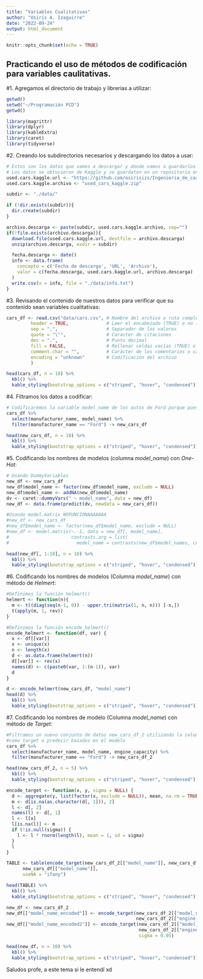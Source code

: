 ---
title: "Variables Cualitativas"
author: "Osiris A. Izaguirre"
date: "2022-09-24"
output: html_document
---

```{r setup, include=FALSE}
knitr::opts_chunk$set(echo = TRUE)
```

## Practicando el uso de métodos de codificación para variables caulitativas.

#1. Agregamos el directorio de trabajo y librerias a utilizar:

```{r pwd, message=FALSE}

getwd()
setwd("~/Programación PCD")
getwd()

library(magrittr)
library(dplyr)
library(kableExtra)
library(caret)
library(tidyverse)

```

#2. Creando los subdirectorios necesarios y descargando los datos a usar:

```{r archivos}

# Estos son los datos que vamos a descargar y donde vamos a guardarlos
# Los datos se obtuvieron de Kaggle y se guardaton en un repositorio en Github.
used.cars.kaggle.url <- "https://github.com/osirisizs/Ingenieria_de_caracteristicas/raw/main/archive.zip"
used.cars.kaggle.archivo <- "used_cars_kaggle.zip"

subdir <- "./data/"

if (!dir.exists(subdir)){
  dir.create(subdir)
}

archivo.descarga <- paste(subdir, used.cars.kaggle.archivo, sep="")
if(!file.exists(archivo.descarga)){
  download.file(used.cars.kaggle.url, destfile = archivo.descarga)  
  unzip(archivo.descarga, exdir = subdir)

  fecha.descarga <- date()
  info <- data.frame(
    concepto = c('Fecha de descarga', 'URL', 'Archivo'),
    valor = c(fecha.descarga, used.cars.kaggle.url, archivo.descarga)
  )
  write.csv(x = info, file = "./data/info.txt")
}

```

#3. Revisando el contenido de nuestros datos para verificar que su contenido sean variables cualitativas:

```{r}

cars_df <- read.csv("data/cars.csv", # Nombre del archivo o ruta completa del archivo
         header = TRUE,              # Leer el encabezado (TRUE) o no (FALSE)
         sep = ",",                  # Separador de los valores
         quote = "\"",               # Caracter de citaciones
         dec = ".",                  # Punto decimal
         fill = FALSE,               # Rellenar celdas vacías (TRUE) o no (FALSE)
         comment.char = "",          # Carácter de los comentarios o cadenas vacías
         encoding = "unknown"        # Codificación del archivo
         ) 

head(cars_df, n = 10) %>%
  kbl() %>%
  kable_styling(bootstrap_options = c("striped", "hover", "condensed"))

```

#4. Filtramos los datos a codificar:

```{r}

# Codificaremos la variable model_name de los autos de Ford porque pues Ford rifa xd
cars_df %>%
  select(manufacturer_name, model_name) %>%
  filter(manufacturer_name == "Ford") -> new_cars_df

head(new_cars_df, n = 10) %>%
  kbl() %>%
  kable_styling(bootstrap_options = c("striped", "hover", "condensed"))

```

#5. Codificando los nombres de modelos (columna *model_name*) con *One-Hot*:

```{r}

# Usando DummyVariables
new_df <- new_cars_df
new_df$model_name <- factor(new_df$model_name, exclude = NULL)
new_df$model_name <- addNA(new_df$model_name)
dv <- caret::dummyVars(" ~ model_name", data = new_df)
new_df <- data.frame(predict(dv, newdata = new_cars_df))

#Usando model.matrix NOFUNCIONAAAAAAA
#new_df <- new_cars_df
#new_df$model_name <- factor(new_df$model_name, exclude = NULL)
#new_df <- model.matrix(~.-1, data = new_df[, model_name],
#                       contrasts.arg = list(
#                         model_name = contrasts(new_df$model_names, contrasts = FALSE)))

head(new_df[, 1:10], n = 10) %>%
  kbl() %>%
  kable_styling(bootstrap_options = c("striped", "hover", "condensed"))

```

#6. Codificando los nombres de modelos (Columna *model_name*) con método de *Helmert*:

```{r}

#Definimos la función helmert()
helmert <- function(n){
  m <- t((diag(seq(n-1, 0)) - upper.tri(matrix(1, n, n))) [-n,])
  t(apply(m, 1, rev))
}

#Definimos la función encode_helmert()
encode_helmert <- function(df, var) {
  x <- df[[var]]
  x <- unique(x)
  n <- length(x)
  d <- as.data.frame(helmert(n))
  d[[var]] <- rev(x)
  names(d) <- c(paste0(var, 1:(n-1)), var)
  d
}

d <- encode_helmert(new_cars_df, "model_name")
head(d) %>%
  kbl() %>%
  kable_styling(bootstrap_options = c("striped", "hover", "condensed")) 

```

#7. Codificando los nombres de modelo (Columna *model_name*) con método de *Target*:

```{r}

#Filtramos un nuevo conjunto de datos new_cars_df_2 utilizando la columna "engine_capacity 
#como target a predecir basados en el modelo
cars_df %>%
  select(manufacturer_name, model_name, engine_capacity) %>%
  filter(manufacturer_name == "Ford") -> new_cars_df_2

head(new_cars_df_2, n = 5) %>%
  kbl() %>%
  kable_styling(bootstrap_options = c("striped", "hover", "condensed"))

encode_target <- function(x, y, sigma = NULL) {
  d <- aggregate(y, list(factor(x, exclude = NULL)), mean, na.rm = TRUE)
  m <- d[is.na(as.character(d[, 1])), 2]
  l <- d[, 2]
  names(l) <- d[, 1]
  l <- l[x]
  l[is.na(l)] <- m
  if (!is.null(sigma)) {
    l <- l * rnorm(length(l), mean = 1, sd = sigma)
  }
  l
}

TABLE <- table(encode_target(new_cars_df_2[["model_name"]], new_cars_df_2[["engine_capacity"]]), 
      new_cars_df[["model_name"]], 
      useNA = "ifany")

head(TABLE) %>%
  kbl() %>%
  kable_styling(bootstrap_options = c("striped", "hover", "condensed"))

new_df <- new_cars_df_2
new_df[["model_name_encoded"]] <- encode_target(new_cars_df_2[["model_name"]], 
                                                new_cars_df_2[["engine_capacity"]])
new_df[["model_name_encoded2"]] <- encode_target(new_cars_df_2[["model_name"]], 
                                                 new_cars_df_2[["engine_capacity"]],
                                                 sigma = 0.05)

head(new_df, n = 10) %>%
  kbl() %>%
  kable_styling(bootstrap_options = c("striped", "hover", "condensed"))

```

Saludos profe, a este tema si le entendí xd
